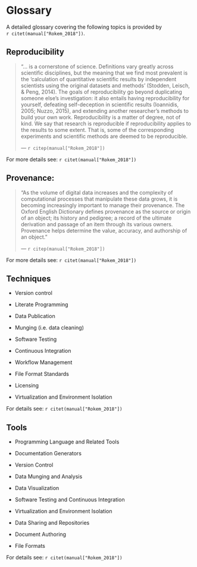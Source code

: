 # Glossary 

A detailed glossary covering the following topics is provided by  
`r citet(manual["Rokem_2018"])`. 

## Reproducibility

> "... is a cornerstone of science. Definitions vary greatly across 
scientific disciplines, but the meaning that we find most prevalent is the 
'calculation of quantitative scientific results by independent scientists using 
the original datasets and methods' (Stodden, Leisch, & Peng, 2014). The goals of 
reproducibility go beyond duplicating someone else’s investigation: it also 
entails having reproducibility for yourself, defeating self-deception in 
scientific results (Ioannidis, 2005; Nuzzo, 2015), and extending another 
researcher’s methods to build your own work. Reproducibility is a matter of 
degree, not of kind. We say that research is reproducible if reproducibility 
applies to the results to some extent. That is, some of the corresponding 
experiments and scientific methods are deemed to be reproducible.
>
> --- `r citep(manual["Rokem_2018"])`

For more details see: `r citet(manual["Rokem_2018"])`

## Provenance: 

> "As the volume of digital data increases and the complexity of computational 
processes that manipulate these data grows, it is becoming increasingly 
important to manage their provenance. The Oxford English Dictionary defines 
provenance as the source or origin of an object; its history and pedigree; 
a record of the ultimate derivation and passage of an item through its various 
owners. Provenance helps determine the value, accuracy, and authorship of an object."
>
> --- `r citep(manual["Rokem_2018"])`

For more details see: `r citet(manual["Rokem_2018"])`

## Techniques

- Version control 
    
- Literate Programming
    
- Data Publication
    
- Munging (i.e. data cleaning)
    
- Software Testing
    
- Continuous Integration
    
- Workflow Management
    
- File Format Standards
    
- Licensing
    
- Virtualization and Environment Isolation

For details see: `r citet(manual["Rokem_2018"])`
    
## Tools

- Programming Language and Related Tools
    
- Documentation Generators
    
- Version Control
    
- Data Munging and Analysis
    
- Data Visualization
    
- Software Testing and Continuous Integration
    
- Virtualization and Environment Isolation
    
- Data Sharing and Repositories
    
- Document Authoring
    
- File Formats

For details see: `r citet(manual["Rokem_2018"])`

